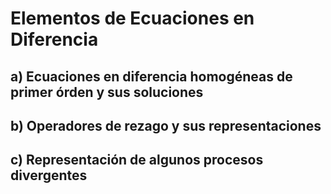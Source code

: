 # Elementos de Ecuaciones en Diferencia 

## a) Ecuaciones en diferencia homogéneas de primer órden y sus soluciones

## b) Operadores de rezago y sus representaciones

## c) Representación de algunos procesos divergentes 
